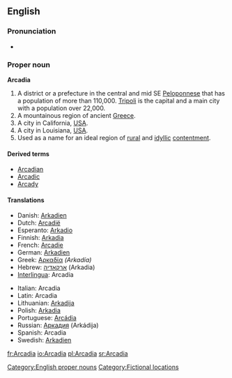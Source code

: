 ==English==
{{wikipedia}}

===Pronunciation===
* {{rhymes|eɪdiə}}

===Proper noun===
'''Arcadia'''

# A district or a prefecture in the central and mid SE [[Peloponnese]] that has a population of more than 110,000. [[Tripoli]] is the capital and a main city with a population over 22,000.
# A mountainous region of ancient [[Greece]].
# A city in California, [[USA]].
# A city in Louisiana, [[USA]].
# Used as a name for an ideal region of [[rural]] and [[idyllic]] [[contentment]].

====Derived terms====
* [[Arcadian]]
* [[Arcadic]]
* [[Arcady]]

====Translations====
{{trans-top|A district or a prefecture in the central and mid SE Peloponnese}}
* Danish: [[Arkadien]]
* Dutch: [[Arcadië]]
* Esperanto: [[Arkadio]]
* Finnish: [[Arkadia]]
* French: [[Arcadie]]
* German: [[Arkadien]]
* Greek: [[Αρκαδία]] ''(Arkadía)'' {{f}}
* Hebrew: [[ארקאדיה]] (Arkadia) {{f}}
* [[Interlingua]]: Arcadia
{{trans-mid}}
* Italian: Arcadia {{f}}
* Latin: Arcadia {{f}}
* Lithuanian: [[Arkadija]]
* Polish: [[Arkadia]] {{f}}
* Portuguese: [[Arcádia]] {{f}}
* Russian: [[Аркадия]] (Arkádija) {{f}}
* Spanish: Arcadia {{f}}
* Swedish: [[Arkadien]]
{{trans-bottom}}

[[Category:English proper nouns]]
[[Category:Fictional locations]]

[[fr:Arcadia]]
[[io:Arcadia]]
[[pl:Arcadia]]
[[sr:Arcadia]]
